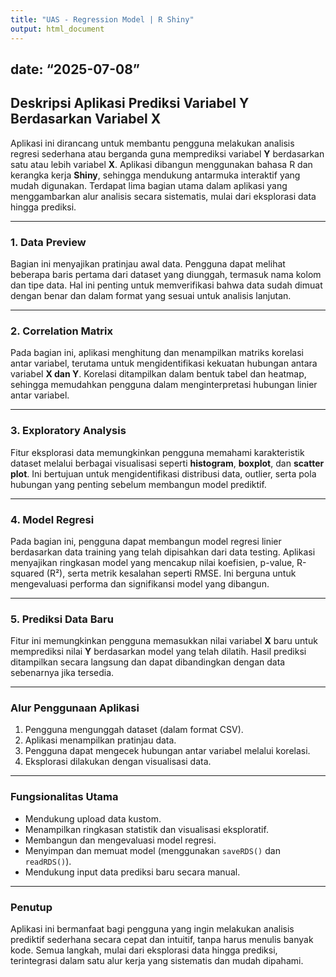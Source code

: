 ```yaml
---
title: "UAS - Regression Model | R Shiny"
output: html_document
---
```


date: "2025-07-08"
---

## Deskripsi Aplikasi Prediksi Variabel Y Berdasarkan Variabel X

Aplikasi ini dirancang untuk membantu pengguna melakukan analisis regresi sederhana atau berganda guna memprediksi variabel **Y** berdasarkan satu atau lebih variabel **X**. Aplikasi dibangun menggunakan bahasa R dan kerangka kerja **Shiny**, sehingga mendukung antarmuka interaktif yang mudah digunakan. Terdapat lima bagian utama dalam aplikasi yang menggambarkan alur analisis secara sistematis, mulai dari eksplorasi data hingga prediksi.

---

### 1. Data Preview

Bagian ini menyajikan pratinjau awal data. Pengguna dapat melihat beberapa baris pertama dari dataset yang diunggah, termasuk nama kolom dan tipe data. Hal ini penting untuk memverifikasi bahwa data sudah dimuat dengan benar dan dalam format yang sesuai untuk analisis lanjutan.

---

### 2. Correlation Matrix

Pada bagian ini, aplikasi menghitung dan menampilkan matriks korelasi antar variabel, terutama untuk mengidentifikasi kekuatan hubungan antara variabel **X dan Y**. Korelasi ditampilkan dalam bentuk tabel dan heatmap, sehingga memudahkan pengguna dalam menginterpretasi hubungan linier antar variabel.

---

### 3. Exploratory Analysis

Fitur eksplorasi data memungkinkan pengguna memahami karakteristik dataset melalui berbagai visualisasi seperti **histogram**, **boxplot**, dan **scatter plot**. Ini bertujuan untuk mengidentifikasi distribusi data, outlier, serta pola hubungan yang penting sebelum membangun model prediktif.

---

### 4. Model Regresi

Pada bagian ini, pengguna dapat membangun model regresi linier berdasarkan data training yang telah dipisahkan dari data testing. Aplikasi menyajikan ringkasan model yang mencakup nilai koefisien, p-value, R-squared (R²), serta metrik kesalahan seperti RMSE. Ini berguna untuk mengevaluasi performa dan signifikansi model yang dibangun.

---

### 5. Prediksi Data Baru

Fitur ini memungkinkan pengguna memasukkan nilai variabel **X** baru untuk memprediksi nilai **Y** berdasarkan model yang telah dilatih. Hasil prediksi ditampilkan secara langsung dan dapat dibandingkan dengan data sebenarnya jika tersedia.

---

### Alur Penggunaan Aplikasi

1. Pengguna mengunggah dataset (dalam format CSV).
2. Aplikasi menampilkan pratinjau data.
3. Pengguna dapat mengecek hubungan antar variabel melalui korelasi.
4. Eksplorasi dilakukan dengan visualisasi data.


---

### Fungsionalitas Utama

- Mendukung upload data kustom.
- Menampilkan ringkasan statistik dan visualisasi eksploratif.
- Membangun dan mengevaluasi model regresi.
- Menyimpan dan memuat model (menggunakan `saveRDS()` dan `readRDS()`).
- Mendukung input data prediksi baru secara manual.

---

### Penutup

Aplikasi ini bermanfaat bagi pengguna yang ingin melakukan analisis prediktif sederhana secara cepat dan intuitif, tanpa harus menulis banyak kode. Semua langkah, mulai dari eksplorasi data hingga prediksi, terintegrasi dalam satu alur kerja yang sistematis dan mudah dipahami.